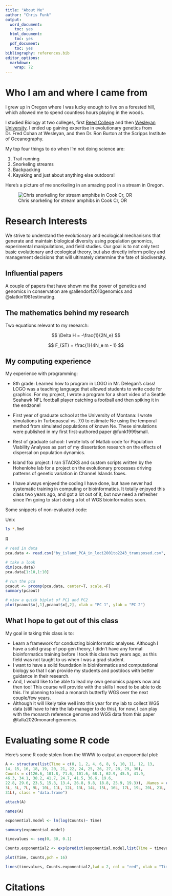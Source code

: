 ```yaml
---
title: "About Me"
author: "Chris Funk"
output:
  word_document:
    toc: yes
  html_document:
    toc: yes
  pdf_document:
    toc: yes
bibliography: references.bib
editor_options: 
  markdown: 
    wrap: 72
---
```


# Who I am and where I came from

I grew up in Oregon where I was lucky enough to live on a forested hill, which allowed me to spend countless hours playing in the woods.

I studied Biology at two colleges, first [Reed College](https://www.reed.edu/) and then [Wesleyan University](https://www.wesleyan.edu/). I ended up gaining expertise in evolutionary genetics from Dr. Fred Cohan at Wesleyan, and then Dr. Ron Burton at the Scripps Institute of Oceanography. 

My top four things to do when I'm not doing science are:

1. Trail running
1. Snorkeling streams
1. Backpacking
1. Kayaking and just about anything else outdoors!

Here's a picture of me snorkeling in an amazing pool in a stream in Oregon.

![Chris snorkeling for stream amphibs in Cook Cr, OR](images/Chris_holding_CGP3_2022_03_19.jpg)

# Research Interests

We strive to understand the evolutionary and ecological mechanisms that generate and maintain biological diversity using population genomics, experimental manipulations, and field studies. Our goal is to not only test basic evolutionary and ecological theory, but also directly inform policy and management decisions that will ultimately determine the fate of biodiversity.

## Influential papers

A couple of papers that have shown me the power of genetics and genomics in conservation are @allendorf2010genomics and @slatkin1981estimating.

## The mathematics behind my research

Two equations relevant to my research:

$$
\Delta H = -\frac{1}{2N_e}
$$

$$
F_{ST} = \frac{1}{4N_e m - 1}
$$

## My computing experience

My experience with programming:

* 8th grade: Learned how to program in LOGO in Mr. Delegan's class! LOGO was a teaching language that allowed students to write code for graphics. For my project, I wrote a program for a short video of a Seattle Seahawk NFL football player catching a football and then spiking it in the endzone!

* First year of graduate school at the University of Montana: I wrote simulations in Turbopascal vs. 7.0 to estimate Ne using the temporal method from simulated populations of known Ne. These simulations were published in my first first-authored paper @funk1999small.

* Rest of graduate school: I wrote lots of Matlab code for Population Viability Analyses as part of my dissertation research on the effects of dispersal on population dynamics.

* Island fox project: I ran STACKS and custom scripts written by the Hohenlohe lab for a project on the evolutionary processes driving patterns of genetic variation in Channel Islands foxes.

* I have always enjoyed the coding I have done, but have never had systematic training in computing or bioinformatics. It totally enjoyed this class two years ago, and got a lot out of it, but now need a refresher since I'm going to start doing a lot of WGS bioinformatics soon.

Some snippets of non-evaluated code:

Unix
```bash
ls *.Rmd
```

R
```r
# read in data
pca.data <- read.csv("by_island_PCA_in_loci2001to2243_transposed.csv", header=FALSE)

# take a look
dim(pca.data)
pca.data[1:10,1:10]

# run the pca
pcaout <- prcomp(pca.data, center=T, scale.=F)
summary(pcaout)

# view a quick biplot of PC1 and PC2
plot(pcaout$x[,1],pcaout$x[,2], xlab = "PC 1", ylab = "PC 2")
```

## What I hope to get out of this class

My goal in taking this class is to:

* Learn a framework for conducting bioinformatic analyses. Although I have a solid grasp of pop gen theory, I didn't have any formal bioinformatics training before I took this class two years ago, as this field was not taught to us when I was a grad student.  
* I want to have a solid foundation in bioinformatics and computational biology so that I can provide my students and postdocs with better guidance in their research.
* And, I would like to be able to lead my own genomics papers now and then too! This course will provide with the skills I need to be able to do this. I'm planning to lead a monarch butterfly WGS over the next couple/few years.
* Although it will likely take well into this year for my lab to collect WGS data (still have to hire the lab manager to do this), for now, I can play with the monarch reference genome and WGS data from this paper @talla2020monarchgenomics.

# Evaluating some R code

Here's some R code stolen from the WWW to output an exponential plot:

```r

A <- structure(list(Time = c(0, 1, 2, 4, 6, 8, 9, 10, 11, 12, 13, 
14, 15, 16, 18, 19, 20, 21, 22, 24, 25, 26, 27, 28, 29, 30), 
Counts = c(126.6, 101.8, 71.6, 101.6, 68.1, 62.9, 45.5, 41.9, 
46.3, 34.1, 38.2, 41.7, 24.7, 41.5, 36.6, 19.6, 
22.8, 29.6, 23.5, 15.3, 13.4, 26.8, 9.8, 18.8, 25.9, 19.3)), .Names = c("Time", "Counts"), row.names = c(1L, 2L,
3L, 5L, 7L, 9L, 10L, 11L, 12L, 13L, 14L, 15L, 16L, 17L, 19L, 20L, 21L, 22L, 23L, 25L, 26L, 27L, 28L, 29L, 30L,
31L), class = "data.frame")

attach(A)

names(A)

exponential.model <- lm(log(Counts)~ Time)

summary(exponential.model)

timevalues <- seq(0, 30, 0.1)

Counts.exponential2 <- exp(predict(exponential.model,list(Time = timevalues)))

plot(Time, Counts,pch = 16)

lines(timevalues, Counts.exponential2,lwd = 2, col = "red", xlab = "Time (s)", ylab = "Counts")

```

# Citations
